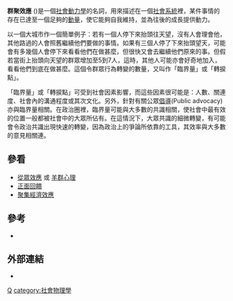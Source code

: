 '''群聚效應''' ({{lang|en|'''Critical mass'''}})是一個[[社會動力學|社會動力學]]的名詞，用來描述在一個[[社會系統|社會系統]]裡，某件事情的存在已達至一個足夠的[[動量|動量]]，使它能夠自我維持，並為往後的成長提供動力。

以一個大城市作一個簡單例子：若有一個人停下來抬頭往天望，沒有人會理會他，其他路過的人會照舊繼續他們要做的事情。如果有三個人停了下來抬頭望天，可能會有多幾個人會停下來看看他們在做甚麼，但很快又會去繼續他們原來的事。但假若當街上抬頭向天望的群眾增加至5到7人，這時，其他人可能亦會好奇地加入，看看他們到底在做甚麼。這個令群眾行為轉變的數量，又叫作「臨界量」或「轉捩點」。

「臨界量」或「轉捩點」可受到社會因素影響，而這些因素很可能是：人數、關連度、社會內的溝通程度或其次文化。另外，針對有關公眾[[倡導|倡導]](Public advocacy)亦與臨界量相關。在政治圈裡，臨界量可能與大多數的共識相關，使社會中最有效的位置一般都被社會中的大眾所佔有。在這情況下，大眾共識的細微轉變，有可能會令政治共識出現快速的轉變，因為政治上的爭論所依靠的工具，其效率與大多數的意見相關連。

== 參看 ==
*[[從眾效應|從眾效應]] 或 [[羊群心理|羊群心理]]
*[[正面回饋|正面回饋]]
*[[聚集經濟效應|聚集經濟效應]]

== 參考 ==
* {{cite book|author={{tsl|en|Philip Ball|Philip Ball}}|title=''Critical Mass: How One Thing Leads to Another''|url=https://archive.org/details/criticalmasshowo0000ball_n3a2|publisher=Farrar, Straus and Giroux|isbn=0374530416|date=2006-05-16}}

== 外部連結 ==
* {{cite web|url=http://www.emba.com.tw/emba/speech/142-1.htm|publisher=EMBA世界經理文摘|title=不確定時代的經營策略|author=[[吳思華|吳思華]]／政治大學科技管理研究所所長|accessdate=2008-07-21|archive-url=https://web.archive.org/web/20081009170019/http://www.emba.com.tw/emba/speech/142-1.htm|archive-date=2008-10-09|dead-url=yes}}

[[category:社會系統|Q]]
[[category:社會物理學|category:社會物理學]]